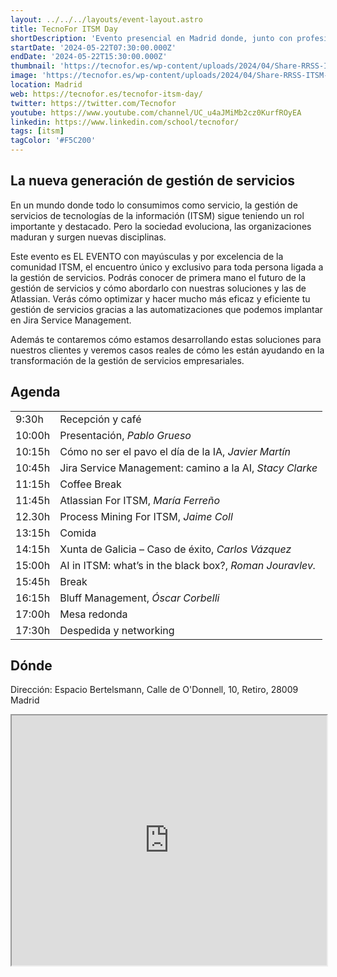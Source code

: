 ```yaml
---
layout: ../../../layouts/event-layout.astro
title: TecnoFor ITSM Day
shortDescription: 'Evento presencial en Madrid donde, junto con profesionales y ponentes de 1º nivel, exploraremos el futuro ITSM y ESM para una mejor gestión global'
startDate: '2024-05-22T07:30:00.000Z'
endDate: '2024-05-22T15:30:00.000Z'
thumbnail: 'https://tecnofor.es/wp-content/uploads/2024/04/Share-RRSS-ITSM-Day-2024.jpg'
image: 'https://tecnofor.es/wp-content/uploads/2024/04/Share-RRSS-ITSM-Day-2024.jpg'
location: Madrid
web: https://tecnofor.es/tecnofor-itsm-day/
twitter: https://twitter.com/Tecnofor
youtube: https://www.youtube.com/channel/UC_u4aJMiMb2cz0KurfROyEA
linkedin: https://www.linkedin.com/school/tecnofor/
tags: [itsm]
tagColor: '#F5C200'
---
```


## La nueva generación de gestión de servicios

En un mundo donde todo lo consumimos como servicio, la gestión de servicios de tecnologías de la información (ITSM) sigue teniendo un rol importante y destacado. Pero la sociedad evoluciona, las organizaciones maduran y surgen nuevas disciplinas.

Este evento es EL EVENTO con mayúsculas y por excelencia de la comunidad ITSM, el encuentro único y exclusivo para toda persona ligada a la gestión de servicios. Podrás conocer de primera mano el futuro de la gestión de servicios y cómo abordarlo con nuestras soluciones y las de Atlassian. Verás cómo optimizar y hacer mucho más eficaz y eficiente tu gestión de servicios gracias a las automatizaciones que podemos implantar en Jira Service Management.

Además te contaremos cómo estamos desarrollando estas soluciones para nuestros clientes y veremos casos reales de cómo les están ayudando en la transformación de la gestión de servicios empresariales.

## Agenda

<table>
  <tbody>
    <tr>
      <td>9:30h</td>
      <td>Recepción y café</td>
    </tr>
    <tr>
      <td>10:00h</td>
      <td>
        Presentación, <em>Pablo Grueso</em>
      </td>
    </tr>
    <tr>
      <td>10:15h</td>
      <td>
        Cómo no ser el pavo el día de la IA, <em>Javier Martín</em>
      </td>
    </tr>
    <tr>
      <td>10:45h</td>
      <td>
        Jira Service Management: camino a la AI, <em>Stacy Clarke</em>
      </td>
    </tr>
    <tr>
      <td>11:15h</td>
      <td>Coffee Break</td>
    </tr>
    <tr>
      <td>11:45h</td>
      <td>
        Atlassian For ITSM, <em>María Ferreño</em>
      </td>
    </tr>
    <tr>
      <td>12.30h</td>
      <td>
        Process Mining For ITSM, <em>Jaime Coll</em>
      </td>
    </tr>
    <tr>
      <td>13:15h</td>
      <td>Comida</td>
    </tr>
    <tr>
      <td>14:15h</td>
      <td>
        Xunta de Galicia – Caso de éxito, <em>Carlos Vázquez</em>
      </td>
    </tr>
    <tr>
      <td>15:00h</td>
      <td>
        AI in ITSM: what’s in the black box?, <em>Roman Jouravlev.</em>
      </td>
    </tr>
    <tr>
      <td>15:45h</td>
      <td>Break</td>
    </tr>
    <tr>
      <td>16:15h</td>
      <td>
        Bluff Management,&nbsp;<em>Óscar Corbelli</em>
      </td>
    </tr>
    <tr>
      <td>17:00h</td>
      <td>Mesa redonda</td>
    </tr>
    <tr>
      <td>17:30h</td>
      <td>Despedida y networking</td>
    </tr>
  </tbody>
</table>

## Dónde

Dirección: Espacio Bertelsmann, Calle de O'Donnell, 10, Retiro, 28009 Madrid

<iframe
  style="width: 100%; height: 400px;"
  height="400"
  allowfullscreen=""
  loading="lazy"
  referrerpolicy="no-referrer-when-downgrade"
  src="https://www.google.com/maps/embed?pb=!1m14!1m8!1m3!1d6074.867896401195!2d-3.678056!3d40.421389!3m2!1i1024!2i768!4f13.1!3m3!1m2!1s0xd4228a37a62cef3%3A0xaf54c90bc68f9c86!2sEspacio%20Bertelsmann!5e0!3m2!1ses!2ses!4v1715157337442!5m2!1ses!2ses"
  aria-label="Espacio Bertelsmann, Calle de O'Donnell, 10, Retiro, 28009 Madrid"
></iframe>
